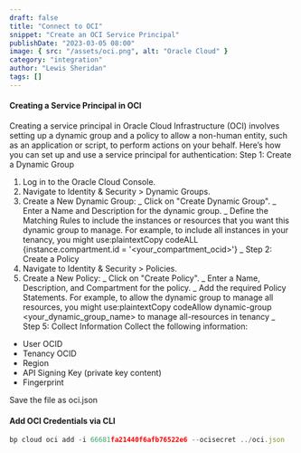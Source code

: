 ```yaml
---
draft: false
title: "Connect to OCI"
snippet: "Create an OCI Service Principal"
publishDate: "2023-03-05 08:00"
image: { src: "/assets/oci.png", alt: "Oracle Cloud" }
category: "integration"
author: "Lewis Sheridan"
tags: []
---
```


#### Creating a Service Principal in OCI

Creating a service principal in Oracle Cloud Infrastructure (OCI) involves setting up a dynamic group and a policy to allow a non-human entity, such as an application or script, to perform actions on your behalf. Here’s how you can set up and use a service principal for authentication:
Step 1: Create a Dynamic Group

1. Log in to the Oracle Cloud Console.
2. Navigate to Identity & Security > Dynamic Groups.
3. Create a New Dynamic Group:
   _ Click on "Create Dynamic Group".
   _ Enter a Name and Description for the dynamic group.
   _ Define the Matching Rules to include the instances or resources that you want this dynamic group to manage. For example, to include all instances in your tenancy, you might use:plaintextCopy codeALL {instance.compartment.id = '<your_compartment_ocid>'}
   _
   Step 2: Create a Policy
4. Navigate to Identity & Security > Policies.
5. Create a New Policy:
   _ Click on "Create Policy".
   _ Enter a Name, Description, and Compartment for the policy.
   _ Add the required Policy Statements. For example, to allow the dynamic group to manage all resources, you might use:plaintextCopy codeAllow dynamic-group <your_dynamic_group_name> to manage all-resources in tenancy
   _
   Step 5: Collect Information
   Collect the following information:

- User OCID
- Tenancy OCID
- Region
- API Signing Key (private key content)
- Fingerprint

Save the file as oci.json

#### Add OCI Credentials via CLI

```js
bp cloud oci add -i 66681fa21440f6afb76522e6 --ocisecret ../oci.json
```
